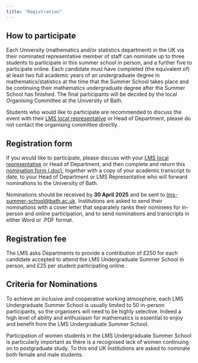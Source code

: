 ```yaml
---
title: "Registration"
---
```


## How to participate

<!-- Participants will be students on UK mathematics programmes who are entering their final year of study in autumn 2025. Students will be nominated by their home department via their nominated representative member of staff. -->


Each University (mathematics and/or statistics department) in the UK via their nominated representative member of staff can nominate up to three students to participate in this summer school in person, and a further five to participate online. 
Each candidate must have completed (the equivalent of) at least two full academic years of an undergraduate degree in mathematics/statistics at the time that the Summer School takes place and be continuing their mathematics undergraduate degree after the Summer School has finished. The final participants will be decided by the local Organising Committee at the University of Bath. 

Students who would like to participate are recommended to discuss the event with their [LMS local representative](https://www.lms.ac.uk/membership/lms-representatives) or Head of Department, please do not contact the organising committee directly.

## Registration form

If you would like to participate, please discuss with your [LMS local representative](https://www.lms.ac.uk/membership/lms-representatives) or Head of Department, and then complete and return this [nomination form (.doc)](Summer School Nomination Form 2025.doc), together with a copy of your academic transcript to date, to your Head of Department or LMS Representative who will forward nominations to the University of Bath.

Nominations should be received by **30 April 2025**  and be sent to [lms-summer-school@bath.ac.uk](mailto:lms-summer-school@bath.ac.uk). Institutions are asked to send their nominations with a cover letter that separately ranks their nominees for in-person and online participation, and to send nominations and transcripts in either Word or .PDF format.

## Registration fee 


The LMS asks Departments to provide a contribution of £250 for each candidate accepted to attend the LMS Undergraduate Summer School in person, and £25 per student participating online.


## Criteria for Nominations

To achieve an inclusive and cooperative working atmosphere, each LMS Undergraduate Summer School is usually limited to 50 in-person participants, so the organisers will need to be highly selective.  Indeed a high level of ability and enthusiasm for mathematics is essential to enjoy and benefit from the LMS Undergraduate Summer School.
 
Participation of women students in the LMS Undergraduate Summer School is particularly important as there is a recognised lack of women continuing on to postgraduate study.  To this end UK Institutions are asked to nominate both female and male students. 
